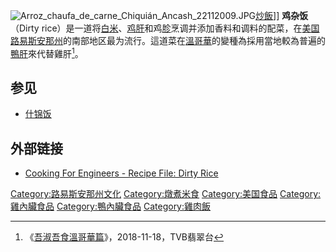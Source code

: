 [[File:Arroz_chaufa_de_carne_Chiquián_Ancash_22112009.JPG|right]][[炒飯|炒飯]]]]
'''鸡杂饭'''（Dirty rice）是一道将[[白米|白米]]、[[鸡|鸡]][[肝|肝]]和鸡[[胗|胗]]烹调并添加香料和调料的配菜，在[[美国|美国]][[路易斯安那州|路易斯安那州]]的南部地区最为流行。這道菜在[[溫哥華|溫哥華]]的變種為採用當地較為普遍的[[鴨肝|鴨肝]]來代替雞肝<ref name="gigi">《[[吾淑吾食#溫哥華篇|吾淑吾食溫哥華篇]]》，2018-11-18，TVB翡翠台</ref>。

==参见==
*[[什锦饭|什锦饭]]

==外部链接== 
* [http://www.cookingforengineers.com/recipe.php?id=147&title=Dirty+Rice Cooking For Engineers - Recipe File: Dirty Rice]{{Wayback|url=http://www.cookingforengineers.com/recipe.php?id=147&title=Dirty+Rice |date=20070426101820 }}

[[Category:路易斯安那州文化|Category:路易斯安那州文化]]
[[Category:燉煮米食|Category:燉煮米食]]
[[Category:美国食品|Category:美国食品]]
[[Category:雞內臟食品|Category:雞內臟食品]]
[[Category:鴨內臟食品|Category:鴨內臟食品]]
[[Category:雞肉飯|Category:雞肉飯]]


{{food-stub}}